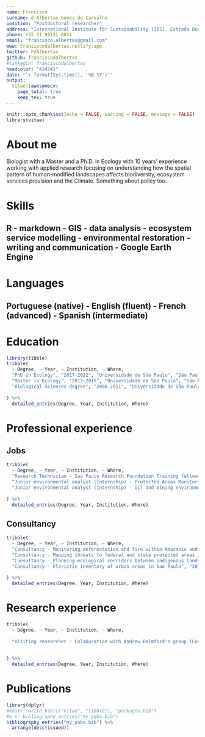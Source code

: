 ```yaml
---
name: Francisco
surname: d'Albertas Gomes de Carvalho
position: "Postdoctoral researcher"
address: "International Institute for Sustainability (IIS). Estrada Dona Castorina, 124 Horto, Rio de Janeiro, Brasil 22460-320"
phone: +55 11 99121 8851
email: "francisco.albertas@gmail.com"
www: franciscodalbertas.netlify.app
twitter: FdAlbertas
github: franciscodalbertas
#linkedin: franciscodalbertas
headcolor: "414141"
date: "`r format(Sys.time(), '%B %Y')`"
output: 
  vitae::awesomecv:
    page_total: true
    keep_tex: true
---
```


```r
knitr::opts_chunk$set(echo = FALSE, warning = FALSE, message = FALSE)
library(vitae)
```

# About me

Biologist with a Master and a Ph.D. in Ecology  with 10 years’ experience working with applied research focusing on understanding how the spatial pattern of human-modified landscapes affects biodiversity, ecosystem services provision and the Climate. Something about policy too.

# Skills

## R - markdown - GIS  - data analysis - ecosystem service modelling - environmental restoration - writing and communication - Google Earth Engine 

# Languages

## Portuguese (native) - English (fluent) - French (advanced) - Spanish (intermediate)


# Education

```r
library(tibble)
tribble(
  ~ Degree, ~ Year, ~ Institution, ~ Where,
  "PhD in Ecology", "2017-2022", "Universidade de São Paulo", "São Paulo, Brasil",
  "Master in Ecology", "2013-2015", "Universidade de São Paulo", "São Paulo, Brasil",
  "Biological Sciences degree", "2006-2011", "Universidade de São Paulo", "São Paulo, Brasil",
  
) %>% 
  detailed_entries(Degree, Year, Institution, Where)
```

# Professional experience
## Jobs
```r
tribble(
  ~ Degree, ~ Year, ~ Institution, ~ Where,
  "Research Technician - Sao Paulo Research Foundation Training fellowship  as part of the Biodiversity and Ecosystem Service Scenarios Network (ScenNet)", "2015-2017", "Laboratório de Ecologia da Paisagem e Conservação-LEPaC(Departmento de Ecologia, Universidade de São Paulo) ", "São Paulo, Brasil",
  "Junior environmental analyst (Internship) - Protected Areas Monitoring Programe", "2012-2013", "Instituto Socioambiental - ISA", "São Paulo, Brasil",
  "Junior environmental analyst (Internship) - Oil and mining environmental impact evaluation ", "2011-2012", "Mineral Engenharia e Ambiente", "São Paulo, Brasil",
  
) %>% 
  detailed_entries(Degree, Year, Institution, Where)
```

## Consultancy

```r
tribble(
  ~ Degree, ~ Year, ~ Institution, ~ Where,
  "Consultancy - Monitoring deforestation and fire within Amazonia and Cerrado protected areas", "2020-2021", "World Wildlife Fund - WWF Brazil ", "São Paulo, Brasil",
  "Consultancy - Mapping threats to federal and state protected areas in Brazil", "2017-2018", "Instituto Socioambiental - ISA ", "São Paulo, Brasil",
  "Consultancy - Planning ecological corridors between indigenous lands", "2016", "Klabin s/a Papel e Celulose ", "Paraná, Brasil",
  "Consultancy - Floristic inventory of urban areas in Sao Paulo", "2016", "Bloomberg Philanthropies e Global Road Safety ", "São Paulo, Brasil"
  
) %>% 
  detailed_entries(Degree, Year, Institution, Where)
```

# Research experience

```r
tribble(
  ~ Degree, ~ Year, ~ Institution, ~ Where,
  
  "Visiting researcher - Colaboration with Andrew Balmford's group (Conservation Science Group)", "2020-2021", "University of Cambridge ", "Cambridge, United Kingdom"
  
  
) %>% 
  detailed_entries(Degree, Year, Institution, Where)
```


# Publications

```r
library(dplyr)
#knitr::write_bib(c("vitae", "tibble"), "packages.bib")
#x <- bibliography_entries("my_pubs.bib")
bibliography_entries("my_pubs.bib") %>%
  arrange(desc(issued))
```

